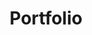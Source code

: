 ---
slug: myportfolio
link: /projects/myportfolio/
category: 'projects'
title: Portfolio
publicData: Sep 11th 2020
pagesCount: 1
pages: 
        - page:
            - image: test
            - title: Title
sortIdx: 170
---